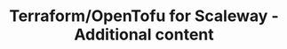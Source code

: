 ---
title: Terraform/OpenTofu for Scaleway - Additional content
description: Discover the Terraform/OpenTofu provider for Scaleway
---